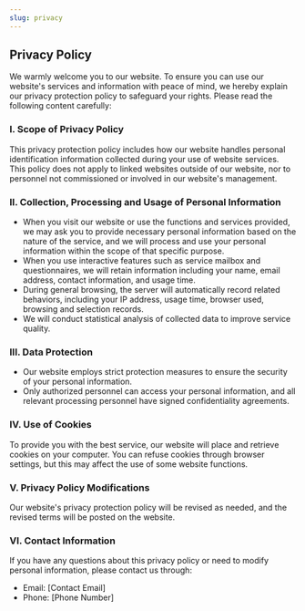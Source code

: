 ```yaml
---
slug: privacy
---
```


## Privacy Policy

We warmly welcome you to our website. To ensure you can use our website's services and information with peace of mind, we hereby explain our privacy protection policy to safeguard your rights. Please read the following content carefully:

### I. Scope of Privacy Policy

This privacy protection policy includes how our website handles personal identification information collected during your use of website services. This policy does not apply to linked websites outside of our website, nor to personnel not commissioned or involved in our website's management.

### II. Collection, Processing and Usage of Personal Information

- When you visit our website or use the functions and services provided, we may ask you to provide necessary personal information based on the nature of the service, and we will process and use your personal information within the scope of that specific purpose.
- When you use interactive features such as service mailbox and questionnaires, we will retain information including your name, email address, contact information, and usage time.
- During general browsing, the server will automatically record related behaviors, including your IP address, usage time, browser used, browsing and selection records.
- We will conduct statistical analysis of collected data to improve service quality.

### III. Data Protection

- Our website employs strict protection measures to ensure the security of your personal information.
- Only authorized personnel can access your personal information, and all relevant processing personnel have signed confidentiality agreements.

### IV. Use of Cookies

To provide you with the best service, our website will place and retrieve cookies on your computer. You can refuse cookies through browser settings, but this may affect the use of some website functions.

### V. Privacy Policy Modifications

Our website's privacy protection policy will be revised as needed, and the revised terms will be posted on the website.

### VI. Contact Information

If you have any questions about this privacy policy or need to modify personal information, please contact us through:

- Email: [Contact Email]
- Phone: [Phone Number]


